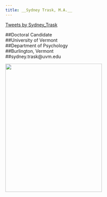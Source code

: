 ```yaml
---
title: __Sydney Trask, M.A.__
---
```

<a class="twitter-timeline" data-width="400" data-height="500" href="https://twitter.com/Sydney_Trask">Tweets by Sydney_Trask</a> <script async src="//platform.twitter.com/widgets.js" charset="utf-8"></script>

##Doctoral Candidate  
##University of Vermont  
##Department of Psychology  
##Burlington, Vermont  
##sydney.trask@uvm.edu


<img src="photos/profile.jpg" style="float:left" height="400px" width="300px" />

